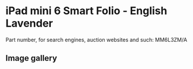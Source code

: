 
# iPad mini 6 Smart Folio - English Lavender

Part number, for search engines, auction websites and such: MM6L3ZM/A

## Image gallery

<div style={{ width: "768px" }}>
  <GalleryComponent
    images={[
      {
        original: "/everysource/MM6L3.webp",
        thumbnail: "/everypreview/MM6L3.webp",
      }
    ]}
  />
</div>